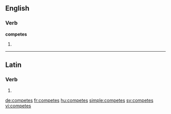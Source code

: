 ==English==

===Verb===
'''competes'''

# {{third-person singular of|[[compete]]}}

----

==Latin==

===Verb===
{{la-verb-form|competēs}}

# {{conjugation of|competo|competō|2|s|fut|act|ind|lang=la}}
{{count page|[[Wiktionary:Page count]]}}

[[de:competes]]
[[fr:competes]]
[[hu:competes]]
[[simple:competes]]
[[sv:competes]]
[[vi:competes]]